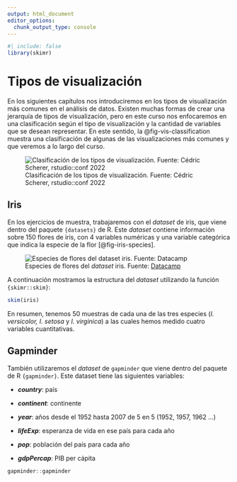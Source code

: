 ```yaml
---
output: html_document
editor_options: 
  chunk_output_type: console
---
```


```r
#| include: false
library(skimr)
```

# Tipos de visualización {#sec-visualization-types}

En los siguientes capítulos nos introduciremos en los tipos de visualización más comunes en el análisis de datos. Existen muchas formas de crear una jerarquía de tipos de visualización, pero en este curso nos enfocaremos en una clasificación según el tipo de visualización y la cantidad de variables que se desean representar. En este sentido, la @fig-vis-classification muestra una clasificación de algunas de las visualizaciones más comunes y que veremos a lo largo del curso.

![Clasificación de los tipos de visualización. Fuente: Cédric Scherer, rstudio::conf 2022](images/cheatsheet-visualization.jpg){#fig-vis-classification fig-align="center"}

## Iris  {.unnumbered}

En los ejercicios de muestra, trabajaremos con el *dataset* de iris, que viene dentro del paquete `{datasets}` de R. Este *dataset* contiene información sobre 150 flores de iris, con 4 variables numéricas y una variable categórica que indica la especie de la flor [@fig-iris-species].

![Especies de flores del *dataset* iris. Fuente: [Datacamp](https://www.datacamp.com/tutorial/machine-learning-in-r){target="_blank"}](images/iris-species.png){#fig-iris-species fig-align="center"}

A continuación mostramos la estructura del *dataset* utilizando la función `{skimr::skim}`:

```r
skim(iris)
```

En resumen, tenemos 50 muestras de cada una de las tres especies (*I. versicolor, I. setosa* y *I. virginica*) a las cuales hemos medido cuatro variables cuantitativas.

## Gapminder {.unnumbered}

También utilizaremos el *dataset* de `gapminder` que viene dentro del paquete de R `{gapminder}`. Este dataset tiene las siguientes variables:

-   ***country***: país

-   ***continent***: continente

-   ***year***: años desde el 1952 hasta 2007 de 5 en 5 (1952, 1957, 1962 ...)

-   ***lifeExp***: esperanza de vida en ese país para cada año

-   ***pop***: población del país para cada año

-   ***gdpPercap***: PIB per cápita

```r
gapminder::gapminder
```
